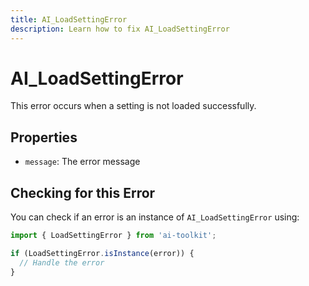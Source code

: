```yaml
---
title: AI_LoadSettingError
description: Learn how to fix AI_LoadSettingError
---
```


# AI_LoadSettingError

This error occurs when a setting is not loaded successfully.

## Properties

- `message`: The error message

## Checking for this Error

You can check if an error is an instance of `AI_LoadSettingError` using:

```typescript
import { LoadSettingError } from 'ai-toolkit';

if (LoadSettingError.isInstance(error)) {
  // Handle the error
}
```
